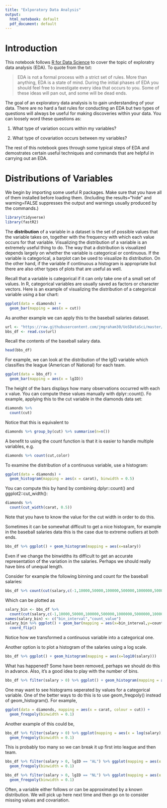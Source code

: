 ```yaml
---
title: "Exlporatory Data Analysis"
output:
  html_notebook: default
  pdf_document: default
---
```



# Introduction

This notebook follows [R for Data Science](http://r4ds.had.co.nz/exploratory-data-analysis.html) to cover the topic of exploratry data analysis (EDA). To quote from the txt:

> EDA is not a formal process with a strict set of rules. More than anything, EDA  is a state of mind. During the initial phases of EDA you should feel free to investigate every idea that occurs to you. Some of these ideas will pan out, and some will be dead ends. 

The goal of an exploratory data analysis is to gain understanding of your data. There are no hard a fast rules for conducting an EDA but two types of questions will always be useful for making discoveries within your data. You can loosely word these questions as:

1. What type of variation occurs within my variables?

2. What type of covariation occurs between my variables?

The rest of this notebook goes through some typical steps of EDA and demostrates certain useful techniques and commands that are helpful in carrying out an EDA. 

# Distributions of Variables

We begin by importing some useful R packages. Make sure that you have all of 
them installed before loading them. (Including the results="hide" and warning=FALSE suppresses the output and warnings usually produced by the commands.)
```r
library(tidyverse)
library(fastR2)
```

The **distribution** of a variable in a dataset is the set of possible values that the variable takes on, together with the frequency with which each value occurs for that variable. Visualizing the distribution of a variable is an extremely useful thing to do. The way that a distribution is visualized depends largely on whether the variable is categorical or continuous. If the variable is categorical, a barplot can be used to visualize its distribution. On the other hand, if the variable if continuous a histogram is appropriate but there are also other types of plots that are useful as well. 


Recall that a variable is categorical if it can only take one of a small set of values. In R, categorical variables are usually saved as factors or character vectors. Here is an example of visualizing the distribution of a categorical variable using a bar chart:
```r
ggplot(data = diamonds) +
  geom_bar(mapping = aes(x = cut))
```

As another example we can apply this to the baseball salaries dataset. 
```r
url <- "https://raw.githubusercontent.com/jmgraham30/UoSDataSci/master/code/baseballSalaries/Data/Salaries.csv"
bbs_df <- read.csv(url)
```
Recall the contents of the baseball salary data. 

```r
head(bbs_df)
```

For example, we can look at the distribution of the lgID variable which classifies the league (American of National) for each team. 

```r
ggplot(data = bbs_df) +
  geom_bar(mapping = aes(x = lgID))
```


The height of the bars displays how many observations occurred with each x value. You can compute these values manually with dplyr::count(). Fo example, applying this to the cut variable in the diamonds data set:
```r
diamonds %>% 
  count(cut)
```

Notice that this is equivalent to
```r
diamonds %>% group_by(cut) %>% summarise(n=n())
```

A benefit to using the count function is that it is easier to handle multiple variables, e.g.
```r
diamonds %>% count(cut,color)
```

To examine the distribution of a continuous variable, use a histogram:
```r
ggplot(data = diamonds) +
  geom_histogram(mapping = aes(x = carat), binwidth = 0.5)
```


You can compute this by hand by combining dplyr::count() and ggplot2::cut_width():
```r
diamonds %>% 
  count(cut_width(carat, 0.5))
```
Note that you have to know the value for the cut width in order to do this. 


Sometimes it can be somewhat difficult to get a nice histogram, for example in the baseball salaries data this is the case due to extreme outliers at both ends.
```r
bbs_df %>% ggplot() + geom_histogram(mapping = aes(x=salary))
```
Even if we change the binwidths its difficult to get an accurate representation of the variation in the salaries. Perhaps we should really have bins of unequal length. 

Consider for example the following binning and count for the baseball salaries:
```r
bbs_df %>% count(cut(salary,c(-1,10000,50000,100000,500000,1000000,5000000,10000000,500000000,100000000) ))
```
Which can be plotted as
```r
salary_bin <- bbs_df %>% 
  count(cut(salary,c(-1,10000,50000,100000,500000,1000000,5000000,10000000,500000000,100000000) ))
names(salary_bin) <- c("bin_interval","count_value")
salary_bin %>% ggplot() + geom_bar(mapping = aes(x=bin_interval,y=count_value),stat="identity") + 
  coord_flip()
```
Notice how we transformed a continuous variable into a categorical one. 


Another option is to plot a histogram of the salaries using a log scale. 
```r
bbs_df %>% ggplot() + geom_histogram(mapping = aes(x=log10(salary)))
```


What has happened? Some have been removed, perhaps we should do this in advance. Also, it's a good idea to play with the number of bins. 
```r
bbs_df %>% filter(salary > 0) %>% ggplot() + geom_histogram(mapping = aes(x=log10(salary)),bins=100)
```


One may want to see histograms seperated by values for a categorical variable. One of the better ways to do this is to use geom_freqpoly() instead of geom_histogram(). For example, 
```r
ggplot(data = diamonds, mapping = aes(x = carat, colour = cut)) +
  geom_freqpoly(binwidth = 0.1)
```

Another example of this could be,
```r
bbs_df %>% filter(salary > 0) %>% ggplot(mapping = aes(x = log(salary), colour = teamID)) +
  geom_freqpoly(binwidth = 0.1)
```
This is probably too many so we can break it up first into league and then team. 
```r
bbs_df %>% filter(salary > 0, lgID == "AL") %>% ggplot(mapping = aes(x = log(salary), colour = teamID)) +
  geom_freqpoly(binwidth = 0.1)
```

```r
bbs_df %>% filter(salary > 0, lgID == "NL") %>% ggplot(mapping = aes(x = log(salary), colour = teamID)) +
  geom_freqpoly(binwidth = 0.1)
```

Often, a variable either follows or can be approximated by a known distribution. We will pick up here next time and then go on to consider missing values and covariation. 